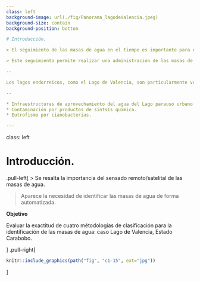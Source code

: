 ```yaml
---
class: left
background-image: url(./fig/Panorama_lagodeValencia.jpeg)
background-size: contain
background-position: bottom

# Introducción.

> El seguimiento de las masas de agua en el tiempo es importante para evaluar el cambio de las propiedades de estas como consecuencia de los cambios bióticos y abióticos naturales, y la acción antopogénica sobre estos.  

> Este seguimiento permite realizar una administración de las masas de agua que sirven como recurso de agua para las poblaciones y lugares de preservación de ecosistemas y la biodiversidad.

--

Los lagos endorreicos, como el Lago de Valencia, son particularmente vulnerables al cambio climático y la acción del hombre sobre el manejo de estos. 

--

* Infraestructuras de aprovechamiento del agua del Lago parauso urbano.
* Contaminación por productos de sintsís química.
* Eutrofismo por cianobacterias. 

---
```

class: left

# Introducción.

.pull-left[
> Se resalta la importancia del sensado remoto/satelital de las masas de agua.

> Aparece la necesidad de identificar las masas de agua de forma automatizada.

**Objetivo**

Evaluar la exactitud de cuatro métodologías de clasificación para la identificación de las masas de agua: caso Lago de Valencia, Estado Carabobo.

]
.pull-right[
```r
knitr::include_graphics(path("fig", "c1-15", ext="jpg"))
```
]
